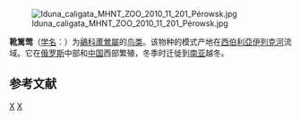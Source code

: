 {{Speciesbox 
| genus = Iduna
| species = caligata
| status = LC | status_system = iucn3.1
| status_ref = <ref>{{IUCN|id=22714891 |title=''Iduna caligata'' |assessor=BirdLife International |assessor-link=BirdLife International |version=2017.3 |year=2017 |accessdate=1 October 2016}} 数据库資料包含說明此物種被編入無危級別的原因</ref>
| image = Booted Warbler - Kazakistan S4E0786 (17330623545).jpg
| authority = （[[辛里奇·利希滕斯坦|Lichtenstein]], 1823）
| synonyms = 
* ''Hippolais caligata'' <small>(Lichtenstein, 1823)</small>
* ''Sylvia caligata'' <small>Lichtenstein, 1823</small>
}}
[[File:Iduna_caligata_MHNT_ZOO_2010_11_201_Pérowsk.jpg|thumb]]

'''靴篱莺'''（[[学名|学名]]：{{lang|la|''Iduna caligata''}}）为[[鶲科|鶲科]][[蘆鶯屬|蘆鶯屬]]的[[鸟类|鸟类]]。该物种的模式产地在[[西伯利亞|西伯利亞]][[伊列克河|伊列克河]]流域。它在[[俄罗斯|俄罗斯]]中部和[[中国|中国]]西部繁殖，冬季时迁徙到[[南亚|南亚]]越冬。

== 参考文献 ==
{{reflist}}
{{Taxonbar|from=Q757116}}

[[Category:IUCN红色名录无危物种|X]]
[[Category:篱莺属|X]]


{{雀形目小作品}}